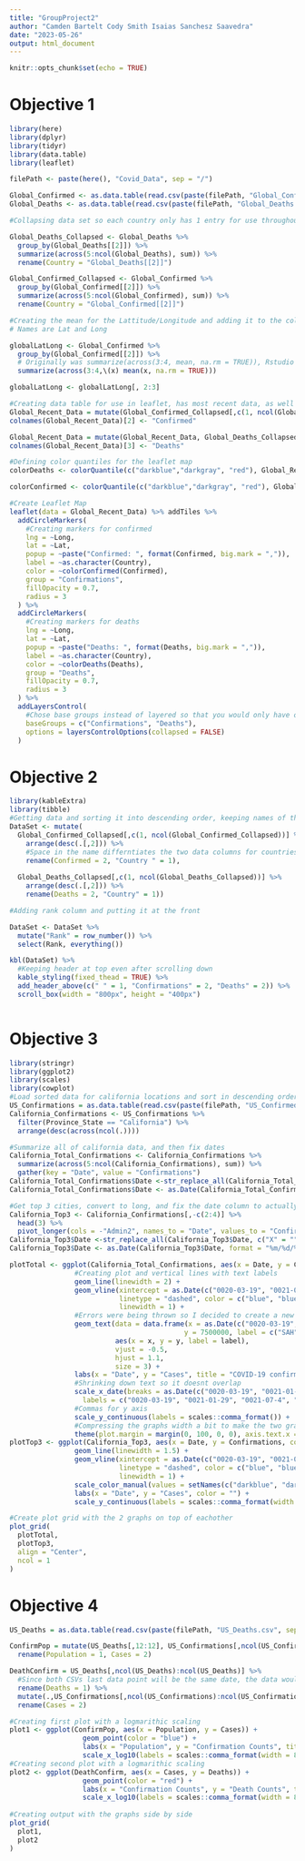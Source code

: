```yaml
---
title: "GroupProject2"
author: "Camden Bartelt Cody Smith Isaias Sanchesz Saavedra"
date: "2023-05-26"
output: html_document
---
```


```r
knitr::opts_chunk$set(echo = TRUE)
```

# Objective 1

```r
library(here)
library(dplyr)
library(tidyr)
library(data.table)
library(leaflet)

filePath <- paste(here(), "Covid_Data", sep = "/")

Global_Confirmed <- as.data.table(read.csv(paste(filePath, "Global_Confirmed.csv", sep = "/")))
Global_Deaths <- as.data.table(read.csv(paste(filePath, "Global_Deaths.csv", sep = "/")))

#Collapsing data set so each country only has 1 entry for use throughout the project

Global_Deaths_Collapsed <- Global_Deaths %>%
  group_by(Global_Deaths[[2]]) %>%
  summarize(across(5:ncol(Global_Deaths), sum)) %>%
  rename(Country = "Global_Deaths[[2]]")

Global_Confirmed_Collapsed <- Global_Confirmed %>%
  group_by(Global_Confirmed[[2]]) %>%
  summarize(across(5:ncol(Global_Confirmed), sum)) %>%
  rename(Country = "Global_Confirmed[[2]]")

#Creating the mean for the Lattitude/Longitude and adding it to the column. Access via name, the positions are at the back of the data table.
# Names are Lat and Long

globalLatLong <- Global_Confirmed %>%
  group_by(Global_Confirmed[[2]]) %>%
  # Originally was summarize(across(3:4, mean, na.rm = TRUE)), Rstudio suggested this due to the method being depreceated 
  summarize(across(3:4,\(x) mean(x, na.rm = TRUE)))

globalLatLong <- globalLatLong[, 2:3]

#Creating data table for use in leaflet, has most recent data, as well as the lattitude and longitutde of the countries
Global_Recent_Data = mutate(Global_Confirmed_Collapsed[,c(1, ncol(Global_Confirmed_Collapsed))])
colnames(Global_Recent_Data)[2] <- "Confirmed"

Global_Recent_Data = mutate(Global_Recent_Data, Global_Deaths_Collapsed[,c(ncol((Global_Deaths_Collapsed)))], globalLatLong)
colnames(Global_Recent_Data)[3] <- "Deaths"

#Defining color quantiles for the leaflet map
colorDeaths <- colorQuantile(c("darkblue","darkgray", "red"), Global_Recent_Data$Deaths, n = 9)

colorConfirmed <- colorQuantile(c("darkblue","darkgray", "red"), Global_Recent_Data$Confirmed, n = 9)

#Create Leaflet Map
leaflet(data = Global_Recent_Data) %>% addTiles %>%
  addCircleMarkers(
    #Creating markers for confirmed
    lng = ~Long, 
    lat = ~Lat, 
    popup = ~paste("Confirmed: ", format(Confirmed, big.mark = ",")), 
    label = ~as.character(Country),
    color = ~colorConfirmed(Confirmed),
    group = "Confirmations",
    fillOpacity = 0.7,
    radius = 3
  ) %>%
  addCircleMarkers(
    #Creating markers for deaths
    lng = ~Long, 
    lat = ~Lat, 
    popup = ~paste("Deaths: ", format(Deaths, big.mark = ",")), 
    label = ~as.character(Country),
    color = ~colorDeaths(Deaths),
    group = "Deaths",
    fillOpacity = 0.7,
    radius = 3
  ) %>%
  addLayersControl(
    #Chose base groups instead of layered so that you would only have one visible at a time
    baseGroups = c("Confirmations", "Deaths"),
    options = layersControlOptions(collapsed = FALSE)
  )

```

# Objective 2

```r
library(kableExtra)
library(tibble)
#Getting data and sorting it into descending order, keeping names of the countries consistent with data
DataSet <- mutate(
  Global_Confirmed_Collapsed[,c(1, ncol(Global_Confirmed_Collapsed))] %>% 
    arrange(desc(.[,2])) %>%
    #Space in the name differntiates the two data columns for countries
    rename(Confirmed = 2, "Country " = 1), 
  
  Global_Deaths_Collapsed[,c(1, ncol(Global_Deaths_Collapsed))] %>% 
    arrange(desc(.[,2])) %>%
    rename(Deaths = 2, "Country" = 1))

#Adding rank column and putting it at the front

DataSet <- DataSet %>%
  mutate("Rank" = row_number()) %>%
  select(Rank, everything())

kbl(DataSet) %>%
  #Keeping header at top even after scrolling down
  kable_styling(fixed_thead = TRUE) %>%
  add_header_above(c(" " = 1, "Confirmations" = 2, "Deaths" = 2)) %>%
  scroll_box(width = "800px", height = "400px")



```

# Objective 3

```r
library(stringr)
library(ggplot2)
library(scales)
library(cowplot)
#Load sorted data for california locations and sort in descending order
US_Confirmations = as.data.table(read.csv(paste(filePath, "US_Confirmed.csv", sep = "/")))[, -c(1:5, 8, 11)]
California_Confirmations <- US_Confirmations %>%
  filter(Province_State == "California") %>%
  arrange(desc(across(ncol(.))))

#Summarize all of california data, and then fix dates
California_Total_Confirmations <- California_Confirmations %>%
  summarize(across(5:ncol(California_Confirmations), sum)) %>%
  gather(key = "Date", value = "Confirmations")
California_Total_Confirmations$Date <-str_replace_all(California_Total_Confirmations$Date, c("X" = "", "\\." = "/"))
California_Total_Confirmations$Date <- as.Date(California_Total_Confirmations$Date, format = "%m/%d/%Y")

#Get top 3 cities, convert to long, and fix the date column to actually be dates
California_Top3 <- California_Confirmations[,-c(2:4)] %>%
  head(3) %>%
  pivot_longer(cols = -"Admin2", names_to = "Date", values_to = "Confirmations")
California_Top3$Date <-str_replace_all(California_Top3$Date, c("X" = "", "\\." = "/"))
California_Top3$Date <- as.Date(California_Top3$Date, format = "%m/%d/%Y")

plotTotal <- ggplot(California_Total_Confirmations, aes(x = Date, y = Confirmations)) +
                #Creating plot and vertical lines with text labels
                geom_line(linewidth = 2) +
                geom_vline(xintercept = as.Date(c("0020-03-19", "0021-01-29", "0021-07-4", "0021-12-20")), 
                           linetype = "dashed", color = c("blue", "blue", "red", "red"),
                           linewidth = 1) +
                #Errors were being thrown so I decided to create a new data frame for the labels and pass that in, and it worked. 
                geom_text(data = data.frame(x = as.Date(c("0020-03-19", "0021-01-29", "0021-07-4", "0021-12-20")),
                                           y = 7500000, label = c("SAH", "EUA\n +6 Weeks", "Delta", "Omicron")),
                          aes(x = x, y = y, label = label),
                          vjust = -0.5,
                          hjust = 1.1,
                          size = 3) +
                labs(x = "Date", y = "Cases", title = "COVID-19 confirmations in California") +
                #Shrinking down text so it doesnt overlap
                scale_x_date(breaks = as.Date(c("0020-03-19", "0021-01-29", "0021-07-4", "0021-12-20")),
                  labels = c("0020-03-19", "0021-01-29", "0021-07-4", "0021-12-20") ) +
                #Commas for y axis
                scale_y_continuous(labels = scales::comma_format()) +
                #Compressing the graphs width a bit to make the two graphs nearly the same size
                theme(plot.margin = margin(0, 100, 0, 0), axis.text.x = element_text(size = 8))
plotTop3 <- ggplot(California_Top3, aes(x = Date, y = Confirmations, color = Admin2)) +
                geom_line(linewidth = 1.5) +
                geom_vline(xintercept = as.Date(c("0020-03-19", "0021-01-29", "0021-07-4", "0021-12-20")), 
                           linetype = "dashed", color = c("blue", "blue", "red", "red"),
                           linewidth = 1) +
                scale_color_manual(values = setNames(c("darkblue", "darkviolet", "blue"), unique(California_Top3$Admin2))) + 
                labs(x = "Date", y = "Cases", color = "") +
                scale_y_continuous(labels = scales::comma_format(width = 8))

#Create plot grid with the 2 graphs on top of eachother
plot_grid(
  plotTotal,
  plotTop3,
  align = "Center",
  ncol = 1
)

```

# Objective 4

```r
US_Deaths = as.data.table(read.csv(paste(filePath, "US_Deaths.csv", sep = "/")))

ConfirmPop = mutate(US_Deaths[,12:12], US_Confirmations[,ncol(US_Confirmations):ncol(US_Confirmations)]) %>%
  rename(Population = 1, Cases = 2)

DeathConfirm = US_Deaths[,ncol(US_Deaths):ncol(US_Deaths)] %>%
  #Since both CSVs last data point will be the same date, the data would be overwritten, so I renamed and then mutated in the data set for confirmations
  rename(Deaths = 1) %>%
  mutate(.,US_Confirmations[,ncol(US_Confirmations):ncol(US_Confirmations)]) %>%
  rename(Cases = 2)

#Creating first plot with a logmarithic scaling
plot1 <- ggplot(ConfirmPop, aes(x = Population, y = Cases)) +
                  geom_point(color = "blue") +
                  labs(x = "Population", y = "Confirmation Counts", title = "Confirmations Vs. Population") +
                  scale_x_log10(labels = scales::comma_format(width = 8)) + scale_y_log10(labels = scales::comma_format(width = 8))
#Creating second plot with a logmarithic scaling
plot2 <- ggplot(DeathConfirm, aes(x = Cases, y = Deaths)) +
                  geom_point(color = "red") +
                  labs(x = "Confirmation Counts", y = "Death Counts", title = "Deaths Vs. Confirmations") + 
                  scale_x_log10(labels = scales::comma_format(width = 8)) + scale_y_log10(labels = scales::comma_format(width = 8))
                  
#Creating output with the graphs side by side
plot_grid(
  plot1, 
  plot2
)
```
